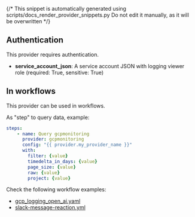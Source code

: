 {/* This snippet is automatically generated using scripts/docs_render_provider_snippets.py 
Do not edit it manually, as it will be overwritten */}

## Authentication
This provider requires authentication.
- **service_account_json**: A service account JSON with logging viewer role (required: True, sensitive: True)


## In workflows

This provider can be used in workflows.


As "step" to query data, example:
```yaml
steps:
    - name: Query gcpmonitoring
      provider: gcpmonitoring
      config: "{{ provider.my_provider_name }}"
      with:
        filter: {value}  
        timedelta_in_days: {value}  
        page_size: {value}  
        raw: {value}  
        project: {value}  
```





Check the following workflow examples:
- [gcp_logging_open_ai.yaml](https://github.com/keephq/keep/blob/main/examples/workflows/gcp_logging_open_ai.yaml)
- [slack-message-reaction.yml](https://github.com/keephq/keep/blob/main/examples/workflows/slack-message-reaction.yml)
